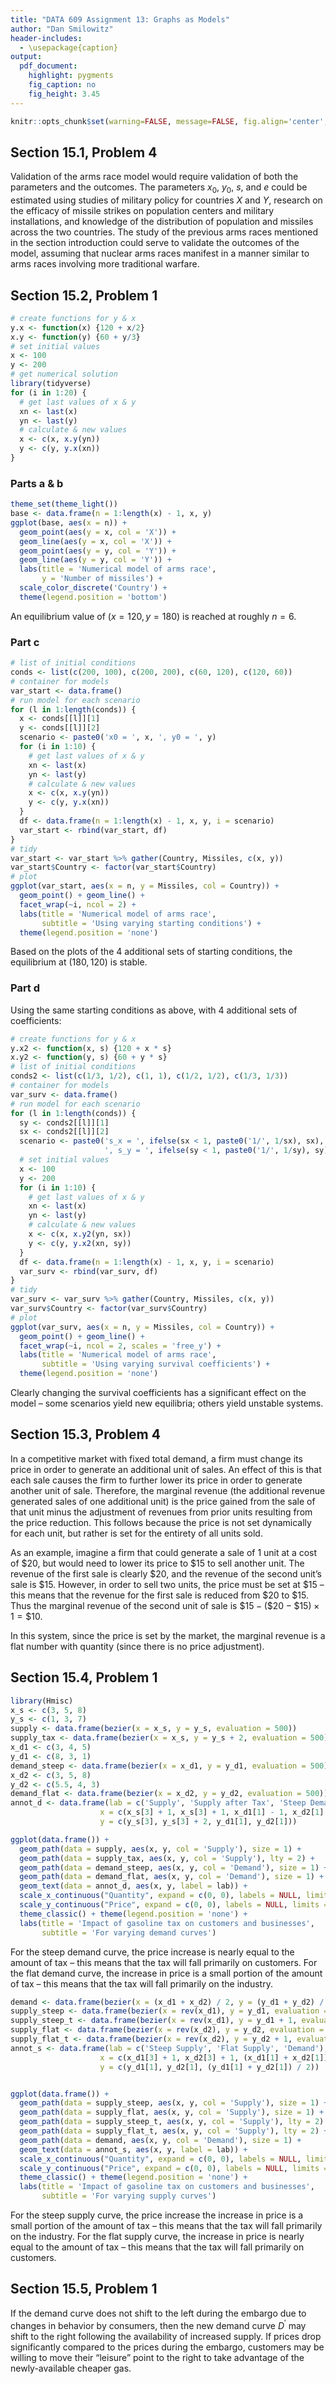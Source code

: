 ```yaml
---
title: "DATA 609 Assignment 13: Graphs as Models"
author: "Dan Smilowitz"
header-includes:
  - \usepackage{caption}
output:
  pdf_document:
    highlight: pygments
    fig_caption: no
    fig_height: 3.45
---
```


```r
knitr::opts_chunk$set(warning=FALSE, message=FALSE, fig.align='center', comment=NA, echo=FALSE)
```

## Section 15.1, Problem 4
Validation of the arms race model would require validation of both the parameters and the outcomes.  The parameters $x_0$, $y_0$, $s$, and $e$ could be estimated using studies of military policy for countries $X$ and $Y$, research on the efficacy of missile strikes on population centers and military installations, and knowledge of the distribution of population and missiles across the two countries.  The study of the previous arms races mentioned in the section introduction could serve to validate the outcomes of the model, assuming that nuclear arms races manifest in a manner similar to arms races involving more traditional warfare.


## Section 15.2, Problem 1
```r
# create functions for y & x
y.x <- function(x) {120 + x/2}
x.y <- function(y) {60 + y/3}
# set initial values
x <- 100
y <- 200
# get numerical solution
library(tidyverse)
for (i in 1:20) {
  # get last values of x & y
  xn <- last(x)
  yn <- last(y)
  # calculate & new values
  x <- c(x, x.y(yn))
  y <- c(y, y.x(xn))
}
```

### Parts a & b
```r
theme_set(theme_light())
base <- data.frame(n = 1:length(x) - 1, x, y)
ggplot(base, aes(x = n)) +
  geom_point(aes(y = x, col = 'X')) +
  geom_line(aes(y = x, col = 'X')) +
  geom_point(aes(y = y, col = 'Y')) +
  geom_line(aes(y = y, col = 'Y')) +
  labs(title = 'Numerical model of arms race',
       y = 'Number of missiles') +
  scale_color_discrete('Country') +
  theme(legend.position = 'bottom')
```

An equilibrium value of $(x = 120, y = 180)$ is reached at roughly $n = 6$.

### Part c
```r
# list of initial conditions
conds <- list(c(200, 100), c(200, 200), c(60, 120), c(120, 60))
# container for models
var_start <- data.frame()
# run model for each scenario
for (l in 1:length(conds)) {
  x <- conds[[l]][1]
  y <- conds[[l]][2]
  scenario <- paste0('x0 = ', x, ', y0 = ', y)
  for (i in 1:10) {
    # get last values of x & y
    xn <- last(x)
    yn <- last(y)
    # calculate & new values
    x <- c(x, x.y(yn))
    y <- c(y, y.x(xn))
  }
  df <- data.frame(n = 1:length(x) - 1, x, y, i = scenario)
  var_start <- rbind(var_start, df)
}
# tidy
var_start <- var_start %>% gather(Country, Missiles, c(x, y))
var_start$Country <- factor(var_start$Country)
# plot
ggplot(var_start, aes(x = n, y = Missiles, col = Country)) +
  geom_point() + geom_line() +
  facet_wrap(~i, ncol = 2) +
  labs(title = 'Numerical model of arms race',
       subtitle = 'Using varying starting conditions') +
  theme(legend.position = 'none')
```

Based on the plots of the 4 additional sets of starting conditions, the equilibrium at $(180, 120)$ is stable.

### Part d
Using the same starting conditions as above, with 4 additional sets of coefficients:
```r
# create functions for y & x
y.x2 <- function(x, s) {120 + x * s}
x.y2 <- function(y, s) {60 + y * s}
# list of initial conditions
conds2 <- list(c(1/3, 1/2), c(1, 1), c(1/2, 1/2), c(1/3, 1/3))
# container for models
var_surv <- data.frame()
# run model for each scenario
for (l in 1:length(conds)) {
  sy <- conds2[[l]][1]
  sx <- conds2[[l]][2]
  scenario <- paste0('s_x = ', ifelse(sx < 1, paste0('1/', 1/sx), sx),
                     ', s_y = ', ifelse(sy < 1, paste0('1/', 1/sy), sy))
  # set initial values
  x <- 100
  y <- 200
  for (i in 1:10) {
    # get last values of x & y
    xn <- last(x)
    yn <- last(y)
    # calculate & new values
    x <- c(x, x.y2(yn, sx))
    y <- c(y, y.x2(xn, sy))
  }
  df <- data.frame(n = 1:length(x) - 1, x, y, i = scenario)
  var_surv <- rbind(var_surv, df)
}
# tidy
var_surv <- var_surv %>% gather(Country, Missiles, c(x, y))
var_surv$Country <- factor(var_surv$Country)
# plot
ggplot(var_surv, aes(x = n, y = Missiles, col = Country)) +
  geom_point() + geom_line() +
  facet_wrap(~i, ncol = 2, scales = 'free_y') +
  labs(title = 'Numerical model of arms race',
       subtitle = 'Using varying survival coefficients') +
  theme(legend.position = 'none')

```

Clearly changing the survival coefficients has a significant effect on the model -- some scenarios yield new equilibria; others yield unstable systems.


## Section 15.3, Problem 4
In a competitive market with fixed total demand, a firm must change its price in order to generate an additional unit of sales.  An effect of this is that each sale causes the firm to further lower its price in order to generate another unit of sale.  Therefore, the marginal revenue (the additional revenue generated sales of one additional unit) is the price gained from the sale of that unit minus the adjustment of revenues from prior units resulting from the price reduction.  This follows because the price is not set dynamically for each unit, but rather is set for the entirety of all units sold.

As an example, imagine a firm that could generate a sale of 1 unit at a cost of \$20, but would need to lower its price to \$15 to sell another unit.  The revenue of the first sale is clearly \$20, and the revenue of the second unit's sale is \$15.  However, in order to sell two units, the price must be set at \$15 -- this means that the revenue for the first sale is reduced from \$20 to \$15.  Thus the marginal revenue of the second unit of sale is $\$15 - \left(\$20 - \$15 \right) \times 1 = \$10$.

In this system, since the price is set by the market, the marginal revenue is a flat number with quantity (since there is no price adjustment).


## Section 15.4, Problem 1
```r
library(Hmisc)
x_s <- c(3, 5, 8)
y_s <- c(1, 3, 7)
supply <- data.frame(bezier(x = x_s, y = y_s, evaluation = 500))
supply_tax <- data.frame(bezier(x = x_s, y = y_s + 2, evaluation = 500))
x_d1 <- c(3, 4, 5)
y_d1 <- c(8, 3, 1)
demand_steep <- data.frame(bezier(x = x_d1, y = y_d1, evaluation = 500))
x_d2 <- c(3, 5, 8)
y_d2 <- c(5.5, 4, 3)
demand_flat <- data.frame(bezier(x = x_d2, y = y_d2, evaluation = 500))
annot_d <- data.frame(lab = c('Supply', 'Supply after Tax', 'Steep Demand', 'Flat Demand'),
                    x = c(x_s[3] + 1, x_s[3] + 1, x_d1[1] - 1, x_d2[1] - 1),
                    y = c(y_s[3], y_s[3] + 2, y_d1[1], y_d2[1]))

ggplot(data.frame()) +
  geom_path(data = supply, aes(x, y, col = 'Supply'), size = 1) +
  geom_path(data = supply_tax, aes(x, y, col = 'Supply'), lty = 2) +
  geom_path(data = demand_steep, aes(x, y, col = 'Demand'), size = 1) +
  geom_path(data = demand_flat, aes(x, y, col = 'Demand'), size = 1) +
  geom_text(data = annot_d, aes(x, y, label = lab)) +
  scale_x_continuous("Quantity", expand = c(0, 0), labels = NULL, limits = c(0, 10)) +
  scale_y_continuous("Price", expand = c(0, 0), labels = NULL, limits = c(0, 10)) +
  theme_classic() + theme(legend.position = 'none') +
  labs(title = 'Impact of gasoline tax on customers and businesses',
       subtitle = 'For varying demand curves')
```

For the steep demand curve, the price increase is nearly equal to the amount of tax -- this means that the tax will fall primarily on customers.  For the flat demand curve, the increase in price is a small portion of the amount of tax -- this means that the tax will fall primarily on the industry.

```r
demand <- data.frame(bezier(x = (x_d1 + x_d2) / 2, y = (y_d1 + y_d2) / 2, evaluation = 500))
supply_steep <- data.frame(bezier(x = rev(x_d1), y = y_d1, evaluation = 500))
supply_steep_t <- data.frame(bezier(x = rev(x_d1), y = y_d1 + 1, evaluation = 500))
supply_flat <- data.frame(bezier(x = rev(x_d2), y = y_d2, evaluation = 500))
supply_flat_t <- data.frame(bezier(x = rev(x_d2), y = y_d2 + 1, evaluation = 500))
annot_s <- data.frame(lab = c('Steep Supply', 'Flat Supply', 'Demand'),
                    x = c(x_d1[3] + 1, x_d2[3] + 1, (x_d1[1] + x_d2[1]) / 2 - 1),
                    y = c(y_d1[1], y_d2[1], (y_d1[1] + y_d2[1]) / 2))


ggplot(data.frame()) +
  geom_path(data = supply_steep, aes(x, y, col = 'Supply'), size = 1) +
  geom_path(data = supply_flat, aes(x, y, col = 'Supply'), size = 1) +
  geom_path(data = supply_steep_t, aes(x, y, col = 'Supply'), lty = 2) +
  geom_path(data = supply_flat_t, aes(x, y, col = 'Supply'), lty = 2) +
  geom_path(data = demand, aes(x, y, col = 'Demand'), size = 1) +
  geom_text(data = annot_s, aes(x, y, label = lab)) +
  scale_x_continuous("Quantity", expand = c(0, 0), labels = NULL, limits = c(0, 10)) +
  scale_y_continuous("Price", expand = c(0, 0), labels = NULL, limits = c(0, 10)) +
  theme_classic() + theme(legend.position = 'none') +
  labs(title = 'Impact of gasoline tax on customers and businesses',
       subtitle = 'For varying supply curves')
```

For the steep supply curve, the price increase the increase in price is a small portion of the amount of tax -- this means that the tax will fall primarily on the industry.  For the flat supply curve, the increase in price is nearly equal to the amount of tax -- this means that the tax will fall primarily on customers.


## Section 15.5, Problem 1
If the demand curve does not shift to the left during the embargo due to changes in behavior by consumers, then the new demand curve $D^\prime$ may shift to the right following the availability of increased supply.  If prices drop significantly compared to the prices during the embargo, customers may be willing to move their "leisure" point to the right to take advantage of the newly-available cheaper gas.
